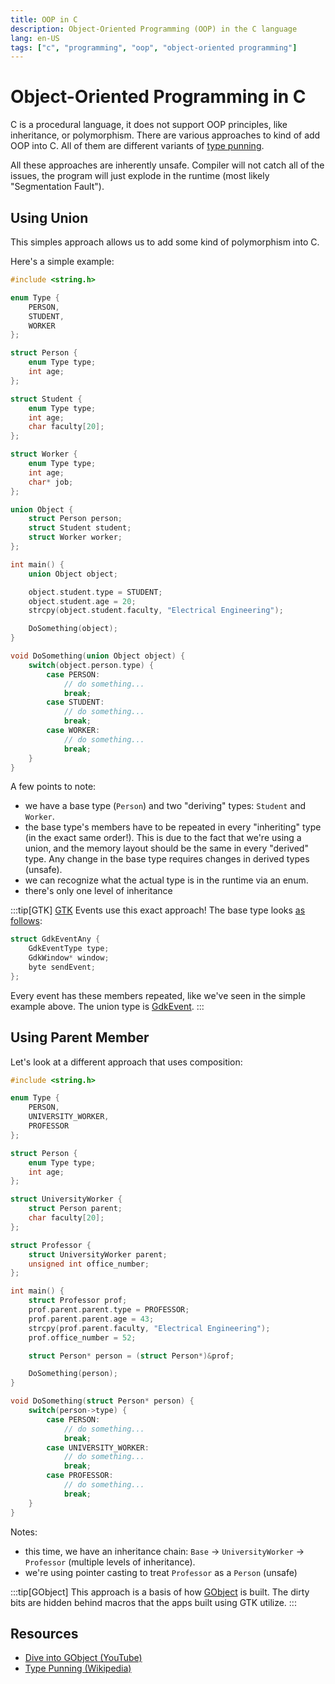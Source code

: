 ```yaml
---
title: OOP in C
description: Object-Oriented Programming (OOP) in the C language
lang: en-US
tags: ["c", "programming", "oop", "object-oriented programming"]
---
```


# Object-Oriented Programming in C

C is a procedural language, it does not support OOP principles, like
inheritance, or polymorphism. There are various approaches to kind of add OOP
into C. All of them are different variants of [type
punning](https://en.wikipedia.org/wiki/Type_punning).

All these approaches are inherently unsafe. Compiler will not catch all of the
issues, the program will just explode in the runtime (most likely "Segmentation
Fault").

## Using Union

This simples approach allows us to add some kind of polymorphism into C.

Here's a simple example:

```c
#include <string.h>

enum Type {
    PERSON,
    STUDENT,
    WORKER
};

struct Person {
    enum Type type;
    int age;
};

struct Student {
    enum Type type;
    int age;
    char faculty[20];
};

struct Worker {
    enum Type type;
    int age;
    char* job;
};

union Object {
    struct Person person;
    struct Student student;
    struct Worker worker;
};

int main() {
    union Object object;

    object.student.type = STUDENT;
    object.student.age = 20;
    strcpy(object.student.faculty, "Electrical Engineering");

    DoSomething(object);
}

void DoSomething(union Object object) {
    switch(object.person.type) {
        case PERSON:
            // do something...
            break;
        case STUDENT:
            // do something...
            break;
        case WORKER:
            // do something...
            break;    
    }
}
```

A few points to note:

- we have a base type (`Person`) and two "deriving" types: `Student` and `Worker`.
- the base type's members have to be repeated in every "inheriting" type (in the
  exact same order!). This is due to the fact that we're using a union, and the
  memory layout should be the same in every "derived" type. Any change in the
  base type requires changes in derived types (unsafe).
- we can recognize what the actual type is in the runtime via an enum.
- there's only one level of inheritance

:::tip[GTK]
[GTK](/programming/gtk/overview) Events use this exact approach! The base type
looks [as follows](https://api.gtkd.org/gdk.c.types.GdkEventAny.html):

```c
struct GdkEventAny {
    GdkEventType type;
    GdkWindow* window;
    byte sendEvent;
};
```

Every event has these members repeated, like we've seen in the simple example above.
The union type is [GdkEvent](https://docs.gtk.org/gdk3/union.Event.html).
:::

## Using Parent Member

Let's look at a different approach that uses composition:

```c
#include <string.h>

enum Type {
    PERSON,
    UNIVERSITY_WORKER,
    PROFESSOR
};

struct Person {
    enum Type type;
    int age;
};

struct UniversityWorker {
    struct Person parent;
    char faculty[20];
};

struct Professor {
    struct UniversityWorker parent;
    unsigned int office_number;
};

int main() {
    struct Professor prof;
    prof.parent.parent.type = PROFESSOR;
    prof.parent.parent.age = 43;
    strcpy(prof.parent.faculty, "Electrical Engineering");
    prof.office_number = 52;

    struct Person* person = (struct Person*)&prof;

    DoSomething(person);
}

void DoSomething(struct Person* person) {
    switch(person->type) {
        case PERSON:
            // do something...
            break;
        case UNIVERSITY_WORKER:
            // do something...
            break;
        case PROFESSOR:
            // do something...
            break;    
    }
}
```

Notes:

- this time, we have an inheritance chain: `Base` -> `UniversityWorker` ->
  `Professor` (multiple levels of inheritance).
- we're using pointer casting to treat `Professor` as a `Person` (unsafe)

:::tip[GObject]
This approach is a basis of how [GObject](/programming/gtk/overview) is built.
The dirty bits are hidden behind macros that the apps built using GTK utilize.
:::

## Resources

- [Dive into GObject (YouTube)](https://www.youtube.com/watch?v=jg6gFshtJlo)
- [Type Punning (Wikipedia)](https://en.wikipedia.org/wiki/Type_punning)